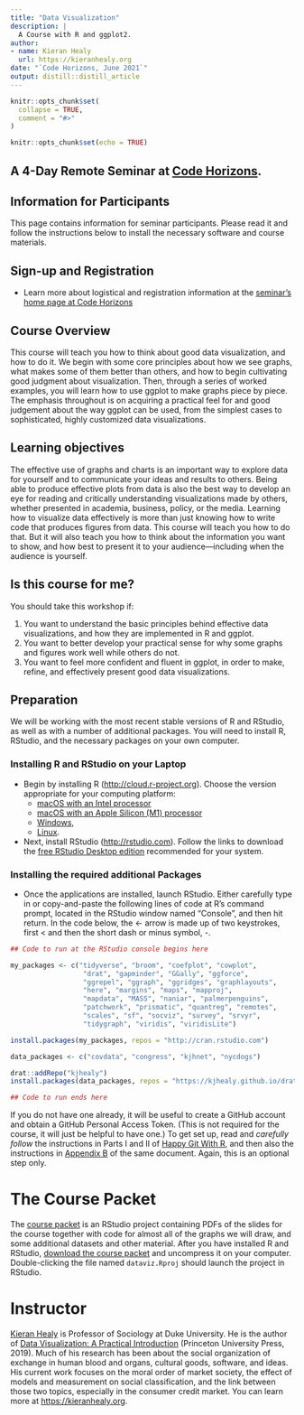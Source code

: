 ```yaml
---
title: "Data Visualization"
description: |
  A Course with R and ggplot2.
author:
- name: Kieran Healy
  url: https://kieranhealy.org
date: "`Code Horizons, June 2021`"
output: distill::distill_article
---
```


<!-- README.md is generated from README.Rmd. Please edit that file -->

```r
knitr::opts_chunk$set(
  collapse = TRUE,
  comment = "#>"
)
```

```r
knitr::opts_chunk$set(echo = TRUE)
```

## A 4-Day Remote Seminar at [Code Horizons](https://codehorizons.com/Seminars/data-visualization/).

## Information for Participants

This page contains information for seminar participants. Please read it and follow the instructions below to install the necessary software and course materials.

## Sign-up and Registration

- Learn more about logistical and registration information at the [seminar's home page at Code Horizons](https://codehorizons.com/Seminars/data-visualization/)

## Course Overview

This course will teach you how to think about good data visualization, and how to do it. We begin with some core principles about how we see graphs, what makes some of them better than others, and how to begin cultivating good judgment about visualization. Then, through a series of worked examples, you will learn how to use ggplot to make graphs piece by piece. The emphasis throughout is on acquiring a practical feel for and good judgement about the way ggplot can be used, from the simplest cases to sophisticated, highly customized data visualizations.

## Learning objectives

The effective use of graphs and charts is an important way to explore data for yourself and to communicate your ideas and results to others. Being able to produce effective plots from data is also the best way to develop an eye for reading and critically understanding visualizations made by others, whether presented in academia, business, policy, or the media. Learning how to visualize data effectively is more than just knowing how to write code that produces figures from data. This course will teach you how to do that. But it will also teach you how to think about the information you want to show, and how best to present it to your audience—including when the audience is yourself.

## Is this course for me?

You should take this workshop if:

1. You want to understand the basic principles behind effective data visualizations, and how they are implemented in R and ggplot.
2. You want to better develop your practical sense for why some graphs and figures work well while others do not.
3. You want to feel more confident and fluent in ggplot, in order to make, refine, and effectively present good data visualizations.

## Preparation

We will be working with the most recent stable versions of R and RStudio, as well as with a number of additional packages. You will need to install R, RStudio, and the necessary packages on your own computer.

### Installing R and RStudio on your Laptop

- Begin by installing R (<http://cloud.r-project.org>). Choose the version appropriate for your computing platform:
  - [macOS with an Intel processor](https://cloud.r-project.org/bin/macosx/base/R-4.1.0.pkg)
  - [macOS with an Apple Silicon (M1) processor](https://cloud.r-project.org/bin/macosx/big-sur-arm64/base/R-4.1.0-arm64.pkg)
  - [Windows](https://cloud.r-project.org/bin/windows/base/R-4.1.0-win.exe), 
  - [Linux](https://cloud.r-project.org/bin/linux/).
- Next, install RStudio (<http://rstudio.com>). Follow the links to download the [free RStudio Desktop edition](https://rstudio.com/products/rstudio/download/#download) recommended for your system.

### Installing the required additional Packages

- Once the applications are installed, launch RStudio. Either carefully type in or copy-and-paste the following lines of code at R’s command prompt, located in the RStudio window named “Console”, and then hit return. In the code below, the <- arrow is made up of two keystrokes, first < and then the short dash or minus symbol, -.

```R
## Code to run at the RStudio console begins here

my_packages <- c("tidyverse", "broom", "coefplot", "cowplot", 
                  "drat", "gapminder", "GGally", "ggforce", 
                  "ggrepel", "ggraph", "ggridges", "graphlayouts", 
                  "here", "margins", "maps", "mapproj", 
                  "mapdata", "MASS", "naniar", "palmerpenguins", 
                  "patchwork", "prismatic", "quantreg", "remotes", 
                  "scales", "sf", "socviz", "survey", "srvyr", 
                  "tidygraph", "viridis", "viridisLite")

install.packages(my_packages, repos = "http://cran.rstudio.com")

data_packages <- c("covdata", "congress", "kjhnet", "nycdogs")

drat::addRepo("kjhealy")
install.packages(data_packages, repos = "https://kjhealy.github.io/drat/")

## Code to run ends here

```

If you do not have one already, it will be useful to create a GitHub account and obtain a GitHub Personal Access Token. (This is not required for the course, it will just be helpful to have one.) To get set up, read and _carefully follow_ the instructions in Parts I and II of [Happy Git With R](https://happygitwithr.com), and then also the instructions in [Appendix B](https://happygitwithr.com/github-pat.html) of the same document. Again, this is an optional step only.


# The Course Packet

The [course packet](https://github.com/kjhealy/dataviz_0621/archive/refs/heads/main.zip) is an RStudio project containing PDFs of the slides for the course together with code for almost all of the graphs we will draw, and some additional datasets and other material. After you have installed R and RStudio, [download the course packet](https://github.com/kjhealy/dataviz_0621/archive/refs/heads/main.zip) and uncompress it on your computer. Double-clicking the file named `dataviz.Rproj` should launch the project in RStudio.

# Instructor

[Kieran Healy](https://kieranhealy.org) is Professor of Sociology at Duke University. He is the author of [Data Visualization: A Practical Introduction](http://socviz.co) (Princeton University Press, 2019). Much of his research has been about the social organization of exchange in human blood and organs, cultural goods, software, and ideas. His current work focuses on the moral order of market society, the effect of models and measurement on social classification, and the link between those two topics, especially in the consumer credit market. You can learn more at [https://kieranhealy.org](https://kieranhealy.org).

